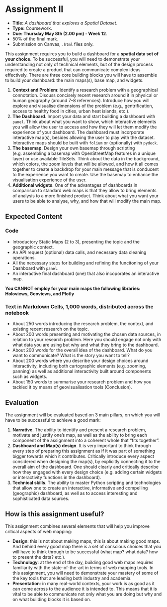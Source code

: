
# Assignment II {.unnumbered}

-   **Title:** *A dashboard that explores a Spatial Dataset*.
-   **Type:** Coursework.
-   **Due: Thursday May 8th (2.00 pm) - Week 12**.
-   50% of the final mark.
-   Submission on Canvas, `.html` files only.

This assignment requires you to build a dashboard for a **spatial data set of your choice**. To be successful, you will need to demonstrate your understanding not only of technical elements, but of the design process required to create a product that can communicate complex ideas effectively. There are three core building blocks you will have to assemble to build your dashboard: the main maps(s), base map, and widgets. 

1. **Context and Problem**: Identify a research problem with a geographical connotation. Discuss concisely recent research around it in physical or human geography (around 7–8 references). Introduce how you will explore and visualise dimensions of the problem (e.g., gentrification, access to healthy food in cities, urban heat islands, etc.).
2.	**The Dashboard**. Import your data and start building a dashboard with `panel`. Think about what you want to show, which interactive elements you will allow the user to access and how they will let them modify the experience of your dashboard. The dashboard must incorporate interactive map(s), besides allowing the user to play with the dataset. Interactive maps should be built with `folium` or (optionally) with `pydeck`. 
3.	**The basemap**. Design your own basemap through scripting (e.g. assembling a basemap with OpenStreetMap features in a unique layer) or use available TileSets. Think about the data in the background, which colors, the zoom levels that will be allowed, and how it all comes together to create a backdrop for your main message that is conducent to the experience you want to create. Use the basemap to enhance the visualisation experience of the user.
4.	**Additional widgets**. One of the advantages of dashboards in comparison to standard web maps is that they allow to bring elements of analysis to a more finished product. Think about what you want your users to be able to analyse, why, and how that will modify the main map.

## Expected Content

### Code

- Introductory Static Maps (2 to 3), presenting the topic and the geographic context.
- An API request (optional) data calls, and necessary data cleaning operations.
- All the necessary steps for building and refining the funcitoning of your Dashboard with `panel`.
- An interactive final dashboard  (one) that also incoporates an interactive map.

**You CANNOT employ for your main maps the following libraries: Holoviews, Geoviews, and Plotly**

### Text in Markdown Cells, 1,000 words, distributed across the notebook

- About 250 words introducing the research problem, the context, and existing recent research on the topic.
- About 200 words presenting and motivating the chosen data sources, in relation to your research problem. Here you should engage not only with what data you are using but why and what they bring to the dashboard. 
- About 200 words for the overall idea of the dashboard. What do you want to communicate? What is the story you want to tell?
- About 200 words where you describe your design choices around interactivity, including both cartographic elements (e.g. zooming, panning) as well as additional interactivity built around components such as widgets.
- About 150 words to summarise your research problem and how you tackled it by means of geovisualisation tools (Conclusion).

## Evaluation
The assignment will be evaluated based on 3 main pillars, on which you will have to be successful to achieve a good mark:

1.  **Narrative**. The ability to identify and present a research problem, motivate and justify one's map, as well as the ability to bring each component of the assignment into a coherent whole that "fits together".
2.  **Dashboard and Map(s) design**.  It is very important to think through every step of preparing this assignment as if it was part of something bigger towards which it contributes.  Critically introduce every aspect considered when designing the map(s), by explicitly connecting it to the overall aim of the dashboard. One should clearly and critically describe how they engaged with every design choice (e.g. adding certain widgets or interactivity functions in the dashboard).
3.   **Technical skills**. The ability to master Python scripting and technologies that allow one to create an interactive, informative and compelling (geographic) dashboard, as well as to access interesting and sophisticated data sources.

## How is this assignment useful?

This assignment combines several elements that will help you improve critical aspects of web mapping:

-   **Design**: this is not about making maps, this is about making good maps. And behind every good map there is a set of conscious choices that you will have to think through to be successful (what map? what data? how to present the data? etc.).
-   **Technology**: at the end of the day, building good web maps requires familiarity with the state-of-the-art in terms of web mapping tools. In this assignment, you will need to demonstrate your mastery of some of the key tools that are leading both industry and academia.
-   **Presentation**: in many real-world contexts, your work is as good as it can come across to the audience it is intended to. This means that it is vital to be able to communicate not only what you are doing but why and on what building blocks it is based on.


